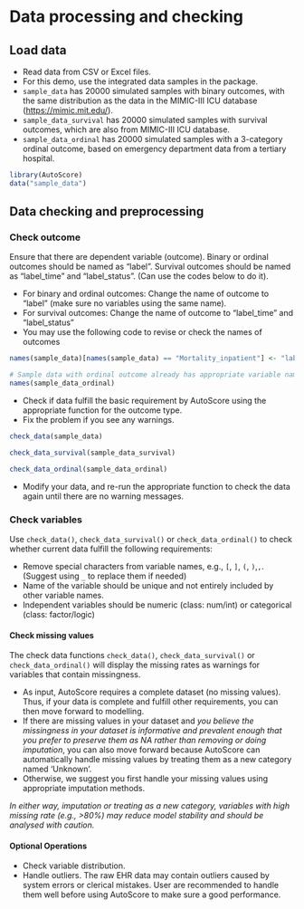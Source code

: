 # Data processing and checking {#top}

## Load data 
- Read data from CSV or Excel files.
- For this demo, use the integrated data samples in the package.
- `sample_data` has 20000 simulated samples with binary outcomes, with the same distribution as the data in the MIMIC-III ICU database (<https://mimic.mit.edu/>).
- `sample_data_survival` has 20000 simulated samples with survival outcomes, which are also from MIMIC-III ICU database.
- `sample_data_ordinal` has 20000 simulated samples with a 3-category ordinal
outcome, based on emergency department data from a tertiary hospital.

```r
library(AutoScore)
data("sample_data")
```

## Data checking and preprocessing   

### Check outcome
Ensure that there are dependent variable (outcome). Binary or ordinal outcomes should be named as "label". Survival outcomes should be named as "label_time" and "label_status". (Can use the codes below to do it).

- For binary and ordinal outcomes: Change the name of outcome to "label" (make
sure no variables using the same name).
- For survival outcomes: Change the name of outcome to "label_time" and
"label_status" 
- You may use the following code to revise or check the names of outcomes

```r
names(sample_data)[names(sample_data) == "Mortality_inpatient"] <- "label"

# Sample data with ordinal outcome already has appropriate variable names:
names(sample_data_ordinal)
```

- Check if data fulfill the basic requirement by AutoScore using the appropriate
function for the outcome type.
- Fix the problem if you see any warnings.

```r
check_data(sample_data)

check_data_survival(sample_data_survival)

check_data_ordinal(sample_data_ordinal)
```

- Modify your data, and re-run the appropriate function to check the data again until there are no warning messages.

### Check variables
Use `check_data()`, `check_data_survival()` or `check_data_ordinal()` to check whether current data fulfill the following requirements:

- Remove special characters from variable names, e.g., `[`, `]`, `(`, `)`,`,`. (Suggest using `_` to replace them if needed)
- Name of the variable should be unique and not entirely included by other variable names.
- Independent variables should be numeric (class: num/int) or categorical (class: factor/logic)

#### Check missing values
The check data functions `check_data()`, `check_data_survival()` or `check_data_ordinal()` will display the missing rates as warnings for variables that contain missingness.

- As input, AutoScore requires a complete dataset (no missing values). Thus, if your data is complete and fulfill other requirements, you can then move forward to modelling.
- If there are missing values in your dataset and *you believe the missingness in your dataset is informative and prevalent enough that you prefer to preserve them as NA rather than removing or doing imputation*, you can also move forward because AutoScore can automatically handle missing values by treating them as a new category named 'Unknown'. 
- Otherwise, we suggest you first handle your missing values using appropriate imputation methods.

::: callout-note
*In either way, imputation or treating as a new category, variables with high missing rate (e.g., >80%) may reduce model stability and should be analysed with caution.* 
:::

#### Optional Operations
- Check variable distribution.
- Handle outliers. The raw EHR data may contain outliers caused by system errors or clerical mistakes. User are recommended to handle them well before using AutoScore to make sure a good performance.


